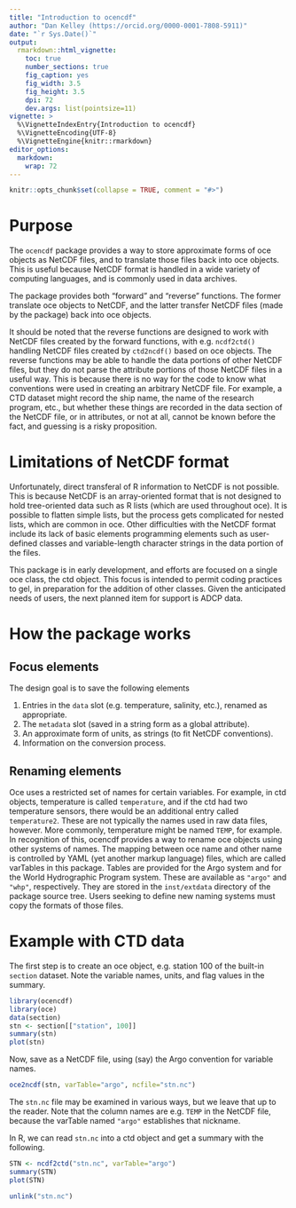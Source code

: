 ```yaml
---
title: "Introduction to ocencdf"
author: "Dan Kelley (https://orcid.org/0000-0001-7808-5911)"
date: "`r Sys.Date()`"
output:
  rmarkdown::html_vignette:
    toc: true
    number_sections: true
    fig_caption: yes
    fig_width: 3.5
    fig_height: 3.5
    dpi: 72
    dev.args: list(pointsize=11)
vignette: >
  %\VignetteIndexEntry{Introduction to ocencdf}
  %\VignetteEncoding{UTF-8}
  %\VignetteEngine{knitr::rmarkdown}
editor_options:
  markdown:
    wrap: 72
---
```


<!--
Building this vignette.

1. Edit vignettes/oce.Rmd in a plain-text editor.

2. In a unix shell at the level above ocencdf, type the following:

       R CMD build --compact-vignettes="qpdf" ocencdf
       R CMD install ocencdf_0.0-1.tar.gz

   where the version number may need adjustment in the second command.

3. To see the results, type the following in an R console:

      browseVignettes("ocencdf")
-->

```r
knitr::opts_chunk$set(collapse = TRUE, comment = "#>")
```

# Purpose

The `ocencdf` package provides a way to store approximate forms of oce objects
as NetCDF files, and to translate those files back into oce objects. This is
useful because NetCDF format is handled in a wide variety of computing
languages, and is commonly used in data archives.

The package provides both "forward" and "reverse" functions.  The former
translate oce objects to NetCDF, and the latter transfer NetCDF files (made by
the package) back into oce objects.

It should be noted that the reverse functions are designed to work with NetCDF
files created by the forward functions, with e.g. `ncdf2ctd()` handling NetCDF
files created by `ctd2ncdf()` based on oce objects.  The reverse functions may
be able to handle the data portions of other NetCDF files, but they do not
parse the attribute portions of those NetCDF files in a useful way.  This is
because there is no way for the code to know what conventions were used in
creating an arbitrary NetCDF file.  For example, a CTD dataset might record the
ship name, the name of the research program, etc., but whether these things are
recorded in the data section of the NetCDF file, or in attributes, or not at
all, cannot be known before the fact, and guessing is a risky proposition.

# Limitations of NetCDF format

Unfortunately, direct transferal of R information to NetCDF is not
possible. This is because NetCDF is an array-oriented format that is not
designed to hold tree-oriented data such as R lists (which are used
throughout oce).  It is possible to flatten simple lists, but the
process gets complicated for nested lists, which are common in oce.
Other difficulties with the NetCDF format include its lack of basic
elements programming elements such as user-defined classes and
variable-length character strings in the data portion of the files.

This package is in early development, and efforts are focused on a single oce
class, the ctd object.  This focus is intended to permit coding practices to
gel, in preparation for the addition of other classes.  Given the anticipated
needs of users, the next planned item for support is ADCP data.

# How the package works

## Focus elements

The design goal is to save the following elements

1. Entries in the `data` slot (e.g. temperature, salinity, etc.), renamed as
   appropriate.
2. The `metadata` slot (saved in a string form as a global attribute).
3. An approximate form of units, as strings (to fit NetCDF conventions).
4. Information on the conversion process.

## Renaming elements

Oce uses a restricted set of names for certain variables.  For example, in ctd
objects, temperature is called `temperature`, and if the ctd had two
temperature sensors, there would be an additional entry called `temperature2`.
These are not typically the names used in raw data files, however.  More
commonly, temperature might be named `TEMP`, for example.  In recognition of
this, ocencdf provides a way to rename oce objects using other systems of
names.  The mapping between oce name and other name is controlled by YAML (yet
another markup language) files, which are called varTables in this package.
Tables are provided for the Argo system and for the World Hydrographic Program
system. These are available as `"argo"` and `"whp"`, respectively.  They are
stored in the `inst/extdata` directory of the package source tree. Users
seeking to define new naming systems must copy the formats of those files.

# Example with CTD data

The first step is to create an oce object, e.g. station 100 of the built-in
`section` dataset.  Note the variable names, units, and flag values in the
summary.

```r
library(ocencdf)
library(oce)
data(section)
stn <- section[["station", 100]]
summary(stn)
plot(stn)
```

Now, save as a NetCDF file, using (say) the Argo convention for variable names.

```r
oce2ncdf(stn, varTable="argo", ncfile="stn.nc")
```

The `stn.nc` file may be examined in various ways, but we leave that up to the
reader.  Note that the column names are e.g. `TEMP` in the NetCDF file, because
the varTable named `"argo"` establishes that nickname.

In R, we can read `stn.nc` into a ctd object and get a summary with the
following.

```r
STN <- ncdf2ctd("stn.nc", varTable="argo")
summary(STN)
plot(STN)
```

```r
unlink("stn.nc")
```

